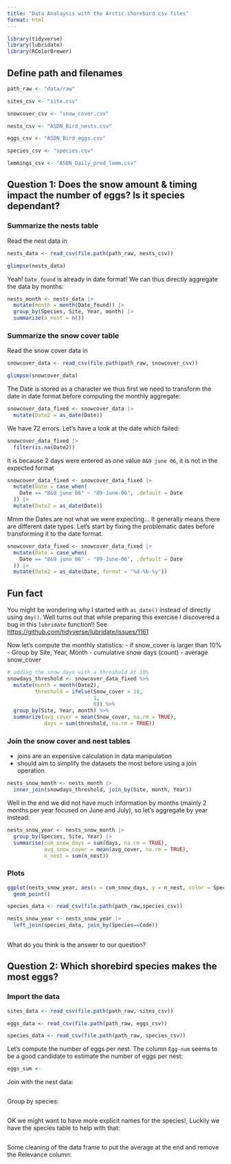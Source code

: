 ```yaml
---
title: "Data Analaysis with the Arctic shorebird csv files"
format: html
---
```



```r
library(tidyverse)
library(lubridate)
library(RColorBrewer)
```


## Define path and filenames

```r
path_raw <- "data/raw"

sites_csv <- "site.csv"

snowcover_csv <- "snow_cover.csv"

nests_csv <- "ASDN_Bird_nests.csv"

eggs_csv <- "ASDN_Bird_eggs.csv"

species_csv <- "species.csv"

lemmings_csv <- "ASDN_Daily_pred_lemm.csv"
```


## Question 1: Does the snow amount & timing impact the number of eggs? Is it species dependant?

### Summarize the nests table

Read the nest data in

```r
nests_data <- read_csv(file.path(path_raw, nests_csv))

glimpse(nests_data)
```

Yeah! `Date_found` is already in date format! We can thus directly aggregate the data by months:

```r
nests_month <- nests_data |> 
  mutate(month = month(Date_found)) |> 
  group_by(Species, Site, Year, month) |> 
  summarize(n_nest = n())
```

### Summarize the snow cover table

Read the snow cover data in

```r
snowcover_data <- read_csv(file.path(path_raw, snowcover_csv))

glimpse(snowcover_data)
```

The Date is stored as a character we thus first we need to transform the date in date format before computing the monthly aggregate:

```r
snowcover_data_fixed <- snowcover_data |> 
  mutate(Date2 = as_date(Date))
```

We have 72 errors. Let's have a look at the date which failed:

```r
snowcover_data_fixed |> 
  filter(is.na(Date2))
```


It is because 2 days were entered as one value `8&9 june 06`, it is not in the expected format

```r
snowcover_data_fixed <- snowcover_data_fixed |> 
  mutate(Date = case_when(
    Date == "8&9 june 06" ~ "09-June-06", .default = Date
  )) |> 
  mutate(Date2 = as_date(Date))
```

Mmm the Dates are not what we were expecting... It generally means there are different date types. Let's start by fixing the problematic dates before transforming it to the date format.

```r
snowcover_data_fixed <- snowcover_data_fixed |> 
  mutate(Date = case_when(
    Date == "8&9 june 06" ~ "09-June-06", .default = Date
  )) |> 
  mutate(Date2 = as_date(Date, format = "%d-%b-%y"))
```


::: {.callout-note}
## Fun fact
You might be wondering why I started with `as_date()` instead of directly using `dmy()`. Well turns out that while preparing this exercise I discovered a bug in this `lubridate` function!! See <https://github.com/tidyverse/lubridate/issues/1161>
:::


Now let's compute the monthly statistics:
- if snow_cover is larger than 10%
- Group by Site, Year, Month
- cumulative snow days (count)
- average snow_cover

```r
# adding the snow days with a threshold at 10%
snowdays_threshold <- snowcover_data_fixed %>% 
  mutate(month = month(Date2),
         threshold = ifelse(Snow_cover > 10,
                            1,
                            0)) %>%
  group_by(Site, Year, month) %>%
  summarize(avg_cover = mean(Snow_cover, na.rm = TRUE),
            days = sum(threshold, na.rm = TRUE))

```

 
### Join the snow cover and nest tables
- joins are an expensive calculation in data manipulation
- should aim to simplify the datasets the most before using a join operation

```r
nests_snow_month <- nests_month |> 
  inner_join(snowdays_threshold, join_by(Site, month, Year))
```

Well in the end we did not have much information by months (mainly 2 months per year focused on June and July), so let's aggregate by year instead:

```r
nests_snow_year <- nests_snow_month |> 
  group_by(Species, Site, Year) |> 
  summarise(cum_snow_days = sum(days, na.rm = TRUE),
            avg_snow_cover = mean(avg_cover, na.rm = TRUE),
            n_nest = sum(n_nest))
```

### Plots

```r
ggplot(nests_snow_year, aes(x = cum_snow_days, y = n_nest, color = Species)) +
  geom_point()
```

```r
species_data <- read_csv(file.path(path_raw,species_csv)) 

nests_snow_year <- nests_snow_year |> 
  left_join(species_data, join_by(Species==Code))
  
```

What do you think is the answer to our question? 


## Question 2: Which shorebird species makes the most eggs?

### Import the data

```r
sites_data <- read_csv(file.path(path_raw, sites_csv))

eggs_data <- read_csv(file.path(path_raw, eggs_csv))

species_data <- read_csv(file.path(path_raw, species_csv))
```

Let's compute the number of eggs per nest. The column `Egg-num` seems to be a good candidate to estimate the number of eggs per nest:

```r
eggs_sum <- 
```

Join with the nest data:

```r

```

Group by species:

```r

```

OK we might want to have more explicit names for the species!, Luckily we have the species table to help with that:

```r

```

Some cleaning of the data frame to put the average at the end and remove the Relevance column:

```r

```

